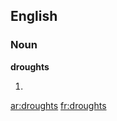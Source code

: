 ==English==

===Noun===
'''droughts'''

# {{plural of|[[drought]]}}

[[ar:droughts]]
[[fr:droughts]]